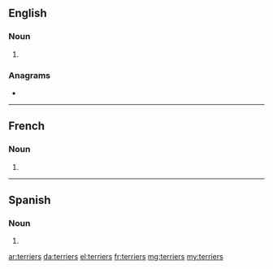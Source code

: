 ==English==

===Noun===
{{head|en|noun plural form}}

# {{plural of|terrier|lang=en}}

===Anagrams===
* {{l|en|retirers}}

----

==French==

===Noun===
{{head|fr|noun plural form|g=m}}

# {{plural of|terrier|lang=fr}}
----
==Spanish==

===Noun===
{{head|es|noun form}}

# {{plural of|terrier|lang=es}}
[[ar:terriers]]
[[da:terriers]]
[[el:terriers]]
[[fr:terriers]]
[[mg:terriers]]
[[my:terriers]]